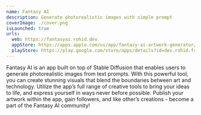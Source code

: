```yaml
---
name: Fantasy AI
description: Generate photorealistic images with simple prompt
coverImage: ./cover.png
isLaunched: true
urls:
  web: https://fantasyai.rohid.dev
  appStore: https://apps.apple.com/us/app/fantasy-ai-artwork-generator/id6444262223
  playStore: https://play.google.com/store/apps/details?id=dev.rohid.fantasyai
---
```


Fantasy AI is an app built on top of Stable Diffusion that enables users to generate photorealistic images from text prompts. With this powerful tool, you can create stunning visuals that blend the boundaries between art and technology. Utilize the app’s full range of creative tools to bring your ideas to life, and express yourself in ways never before possible. Publish your artwork within the app, gain followers, and like other’s creations - become a part of the Fantasy AI community!
